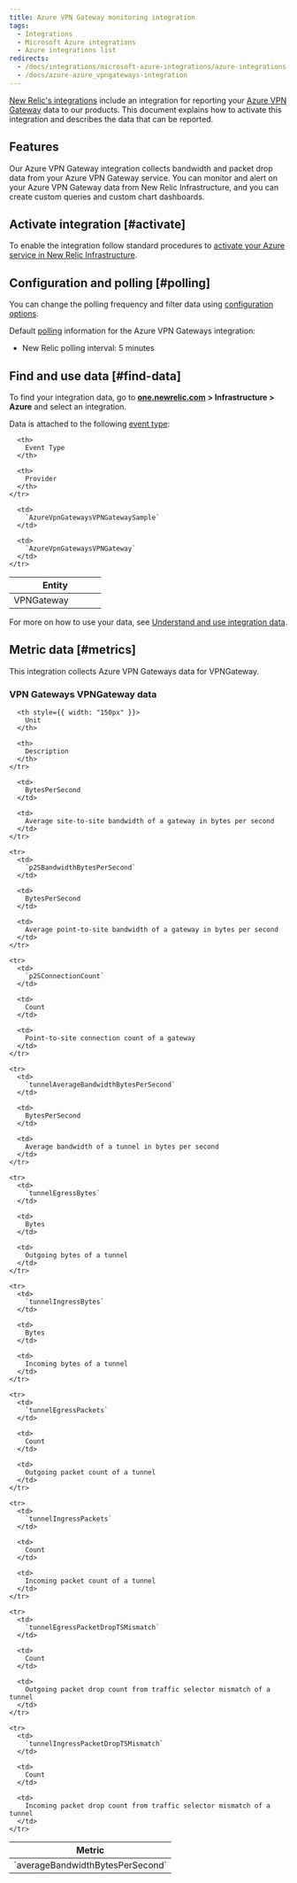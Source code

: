 ```yaml
---
title: Azure VPN Gateway monitoring integration
tags:
  - Integrations
  - Microsoft Azure integrations
  - Azure integrations list
redirects:
  - /docs/integrations/microsoft-azure-integrations/azure-integrations-list/azure-vpn-gateways-integration
  - /docs/azure-azure_vpngateways-integration
---
```


[New Relic's integrations](https://docs.newrelic.com/docs/infrastructure/integrations-getting-started/getting-started/introduction-infrastructure-integrations) include an integration for reporting your [Azure VPN Gateway](https://docs.microsoft.com/en-us/azure/vpn-gateway/vpn-gateway-about-vpngateways) data to our products. This document explains how to activate this integration and describes the data that can be reported.

## Features

Our Azure VPN Gateway integration collects bandwidth and packet drop data from your Azure VPN Gateway service. You can monitor and alert on your Azure VPN Gateway data from New Relic Infrastructure, and you can create custom queries and custom chart dashboards.

## Activate integration [#activate]

To enable the integration follow standard procedures to [activate your Azure service in New Relic Infrastructure](/docs/infrastructure/microsoft-azure-integrations/getting-started/activate-azure-integrations).

## Configuration and polling [#polling]

You can change the polling frequency and filter data using [configuration options](/docs/integrations/new-relic-integrations/getting-started/configure-polling-frequency-data-collection-cloud-integrations).

Default [polling](/docs/infrastructure/microsoft-azure-integrations/getting-started/azure-integration-polling) information for the Azure VPN Gateways integration:

* New Relic polling interval: 5 minutes

## Find and use data [#find-data]

To find your integration data, go to [**one.newrelic.com**](http://one.newrelic.com) **> Infrastructure [](https://infrastructure.newrelic.com/ "Link opens in a new window.") > Azure** and select an integration.

Data is attached to the following [event type](https://docs.newrelic.com/docs/insights/use-insights-ui/getting-started/introduction-new-relic-insights#event-type):

<Table>
  <thead>
    <tr>
      <th width="150px">
        Entity
      </th>

      <th>
        Event Type
      </th>

      <th>
        Provider
      </th>
    </tr>
  </thead>

  <tbody>
    <tr>
      <td>
        VPNGateway
      </td>

      <td>
        `AzureVpnGatewaysVPNGatewaySample`
      </td>

      <td>
        `AzureVpnGatewaysVPNGateway`
      </td>
    </tr>
  </tbody>
</Table>

For more on how to use your data, see [Understand and use integration data](https://docs.newrelic.com/docs/infrastructure/integrations/find-use-infrastructure-integration-data).

## Metric data [#metrics]

This integration collects Azure VPN Gateways data for VPNGateway.

### VPN Gateways VPNGateway data

<Table>
  <thead>
    <tr>
      <th style={{ width: "375px" }}>
        Metric
      </th>

      <th style={{ width: "150px" }}>
        Unit
      </th>

      <th>
        Description
      </th>
    </tr>
  </thead>

  <tbody>
    <tr>
      <td>
        `averageBandwidthBytesPerSecond`
      </td>

      <td>
        BytesPerSecond
      </td>

      <td>
        Average site-to-site bandwidth of a gateway in bytes per second
      </td>
    </tr>

    <tr>
      <td>
        `p2SBandwidthBytesPerSecond`
      </td>

      <td>
        BytesPerSecond
      </td>

      <td>
        Average point-to-site bandwidth of a gateway in bytes per second
      </td>
    </tr>

    <tr>
      <td>
        `p2SConnectionCount`
      </td>

      <td>
        Count
      </td>

      <td>
        Point-to-site connection count of a gateway
      </td>
    </tr>

    <tr>
      <td>
        `tunnelAverageBandwidthBytesPerSecond`
      </td>

      <td>
        BytesPerSecond
      </td>

      <td>
        Average bandwidth of a tunnel in bytes per second
      </td>
    </tr>

    <tr>
      <td>
        `tunnelEgressBytes`
      </td>

      <td>
        Bytes
      </td>

      <td>
        Outgoing bytes of a tunnel
      </td>
    </tr>

    <tr>
      <td>
        `tunnelIngressBytes`
      </td>

      <td>
        Bytes
      </td>

      <td>
        Incoming bytes of a tunnel
      </td>
    </tr>

    <tr>
      <td>
        `tunnelEgressPackets`
      </td>

      <td>
        Count
      </td>

      <td>
        Outgoing packet count of a tunnel
      </td>
    </tr>

    <tr>
      <td>
        `tunnelIngressPackets`
      </td>

      <td>
        Count
      </td>

      <td>
        Incoming packet count of a tunnel
      </td>
    </tr>

    <tr>
      <td>
        `tunnelEgressPacketDropTSMismatch`
      </td>

      <td>
        Count
      </td>

      <td>
        Outgoing packet drop count from traffic selector mismatch of a tunnel
      </td>
    </tr>

    <tr>
      <td>
        `tunnelIngressPacketDropTSMismatch`
      </td>

      <td>
        Count
      </td>

      <td>
        Incoming packet drop count from traffic selector mismatch of a tunnel
      </td>
    </tr>
  </tbody>
</Table>
